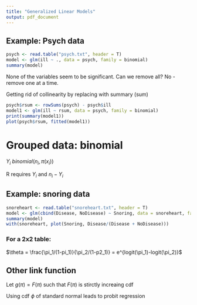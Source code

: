 ```yaml
---
title: "Generalized Linear Models"
output: pdf_document
---
```


## Example: Psych data

```r
psych <- read.table("psych.txt", header = T)
model <- glm(ill ~ ., data = psych, family = binomial)
summary(model)
```

None of the variables seem to be significant. Can we remove all? No - remove one at a time.

Getting rid of collinearity by replacing with summary (sum)

```r
psych$rsum <- rowSums(psych) - psych$ill
model1 <- glm(ill ~ rsum, data = psych, family = binomial)
print(summary(model1))
plot(psych$rsum, fitted(model1))
```

# Grouped data: binomial

$Y_i ~ binomial(n_i, \pi(x_i))$

R requires $Y_i$ and $n_i - Y_i$

## Example: snoring data

```r
snoreheart <- read.table("snoreheart.txt", header = T)
model <- glm(cbind(Disease, NoDisease) ~ Snoring, data = snoreheart, family = binomial)
summary(model)
with(snoreheart, plot(Snoring, Disease/(Disease + NoDisease)))
```

### For a 2x2 table:

$\theta = \frac{\pi_1/(1-pi_1)}{\pi_2/(1-p2_1)} = e^{logit(\pi_1)-logit(\pi_2)}$

## Other link function

Let $g(\pi) = F(\pi)$ such that $F(\pi)$ is stirctly increaing cdf

Using cdf $\phi$ of standard normal leads to probit regression